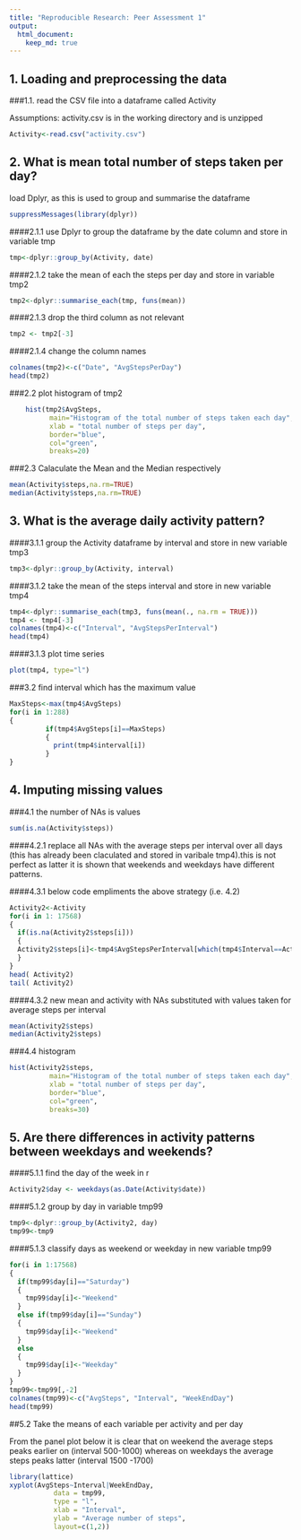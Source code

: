```yaml
---
title: "Reproducible Research: Peer Assessment 1"
output: 
  html_document:
    keep_md: true
---
```


## 1. Loading and preprocessing the data  

###1.1. read the CSV file into a dataframe called Activity  

Assumptions: activity.csv is in the working directory and is unzipped  

````r
Activity<-read.csv("activity.csv")
````

## 2. What is mean total number of steps taken per day?  

load Dplyr, as this is used to group and summarise the dataframe  

````r
suppressMessages(library(dplyr))
````

####2.1.1 use Dplyr to group the dataframe by the date column and store in variable tmp  

````r
tmp<-dplyr::group_by(Activity, date) 
````

####2.1.2 take the mean of each the steps per day and store in variable tmp2  

````r
tmp2<-dplyr::summarise_each(tmp, funs(mean))
````

####2.1.3 drop the third column as not relevant   

````r
tmp2 <- tmp2[-3]
````

####2.1.4 change the column names   

````r
colnames(tmp2)<-c("Date", "AvgStepsPerDay")
head(tmp2)
````

###2.2 plot histogram of tmp2  

````r
    hist(tmp2$AvgSteps, 
          main="Histogram of the total number of steps taken each day", 
          xlab = "total number of steps per day",
          border="blue", 
          col="green",
          breaks=20)
````

###2.3 Calaculate the Mean and the Median respectively   

````r
mean(Activity$steps,na.rm=TRUE)
median(Activity$steps,na.rm=TRUE)
````

## 3. What is the average daily activity pattern?  

####3.1.1 group the Activity dataframe by interval and store in new variable tmp3  

````r
tmp3<-dplyr::group_by(Activity, interval)
````

####3.1.2 take the mean of the steps interval and store in new variable tmp4   

````r
tmp4<-dplyr::summarise_each(tmp3, funs(mean(., na.rm = TRUE)))
tmp4 <- tmp4[-3]
colnames(tmp4)<-c("Interval", "AvgStepsPerInterval")
head(tmp4)
````

####3.1.3 plot time series   

````r
plot(tmp4, type="l")
````

###3.2 find interval which has the maximum value   

````r
MaxSteps<-max(tmp4$AvgSteps)
for(i in 1:288)
{
         if(tmp4$AvgSteps[i]==MaxSteps)
         {
           print(tmp4$interval[i])
         }
}
````

## 4. Imputing missing values  

###4.1 the number of  NAs is  values  

````r
sum(is.na(Activity$steps))
````

####4.2.1 replace all NAs with the average steps per interval over all days (this has already been claculated and stored in varibale tmp4).this is not perfect as latter it is shown that weekends and weekdays have different patterns.   

####4.3.1 below code empliments the above strategy (i.e. 4.2)  

````r
Activity2<-Activity
for(i in 1: 17568)
{
  if(is.na(Activity2$steps[i]))
  {
  Activity2$steps[i]<-tmp4$AvgStepsPerInterval[which(tmp4$Interval==Activity2$interval[i])]
  }
}
head( Activity2)
tail( Activity2)
````

####4.3.2 new mean and activity with NAs substituted with values taken for average steps per interval  

````r
mean(Activity2$steps)
median(Activity2$steps)
````

###4.4 histogram  

````r
hist(Activity2$steps, 
          main="Histogram of the total number of steps taken each day",
          xlab = "total number of steps per day",
          border="blue", 
          col="green",
          breaks=30)
````

## 5. Are there differences in activity patterns between weekdays and weekends?  

####5.1.1 find the day of the week in r  

````r
Activity2$day <- weekdays(as.Date(Activity$date))
````

####5.1.2 group by day in variable tmp99  

````r
tmp9<-dplyr::group_by(Activity2, day)
tmp99<-tmp9
````

####5.1.3 classify days as weekend or weekday in new variable tmp99  

````r
for(i in 1:17568)
{
  if(tmp99$day[i]=="Saturday")
  {
    tmp99$day[i]<-"Weekend"
  }
  else if(tmp99$day[i]=="Sunday")
  {
    tmp99$day[i]<-"Weekend"
  }
  else
  {
    tmp99$day[i]<-"Weekday"
  }
}
tmp99<-tmp99[,-2]
colnames(tmp99)<-c("AvgSteps", "Interval", "WeekEndDay")
head(tmp99)
````

##5.2 Take the means of each variable per activity and per day  

From the panel plot below it is clear that on weekend the average steps peaks earlier on (interval 500-1000) whereas on weekdays the average steps peaks latter (interval 1500 -1700)
````r
library(lattice)
xyplot(AvgSteps~Interval|WeekEndDay, 
           data = tmp99,
           type = "l",
           xlab = "Interval",
           ylab = "Average number of steps",
           layout=c(1,2))
````
